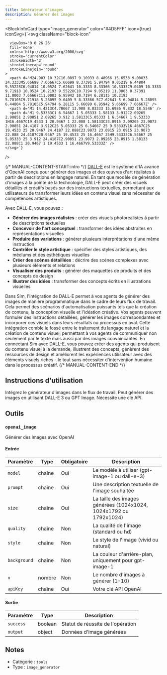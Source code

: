 ```yaml
---
title: Générateur d'images
description: Générer des images
---
```



<BlockInfoCard 
  type="image_generator"
  color="#4D5FFF"
  icon={true}
  iconSvg={`<svg className="block-icon"
      
      
      
      viewBox='0 0 26 26'
      fill='none'
      xmlns='http://www.w3.org/2000/svg'
      stroke='currentColor'
      strokeWidth='2'
      strokeLinecap='round'
      strokeLinejoin='round'
    >
      <path d='M24.903 10.32C16.0897 9.10933 8.48966 15.6533 9.00033 24.3333M5.66699 7.66667C5.66699 8.37391 5.94794 9.05219 6.44804 9.55228C6.94814 10.0524 7.62641 10.3333 8.33366 10.3333C9.0409 10.3333 9.71918 10.0524 10.2193 9.55228C10.7194 9.05219 11.0003 8.37391 11.0003 7.66667C11.0003 6.95942 10.7194 6.28115 10.2193 5.78105C9.71918 5.28095 9.0409 5 8.33366 5C7.62641 5 6.94814 5.28095 6.44804 5.78105C5.94794 6.28115 5.66699 6.95942 5.66699 7.66667Z' />
      <path d='M1 14.4213C4.70667 13.908 8.03333 15.6986 9.832 18.5546' />
      <path d='M1 9.53333C1 6.54667 1 5.05333 1.58133 3.912C2.09265 2.90851 2.90851 2.09265 3.912 1.58133C5.05333 1 6.54667 1 9.53333 1H16.4667C19.4533 1 20.9467 1 22.088 1.58133C23.0915 2.09265 23.9073 2.90851 24.4187 3.912C25 5.05333 25 6.54667 25 9.53333V16.4667C25 19.4533 25 20.9467 24.4187 22.088C23.9073 23.0915 23.0915 23.9073 22.088 24.4187C20.9467 25 19.4533 25 16.4667 25H9.53333C6.54667 25 5.05333 25 3.912 24.4187C2.90851 23.9073 2.09265 23.0915 1.58133 22.088C1 20.9467 1 19.4533 1 16.4667V9.53333Z' />
    </svg>`}
/>

{/* MANUAL-CONTENT-START:intro */}
[DALL-E](https://openai.com/dall-e-3) est le système d'IA avancé d'OpenAI conçu pour générer des images et des œuvres d'art réalistes à partir de descriptions en langage naturel. En tant que modèle de génération d'images à la pointe de la technologie, DALL-E peut créer des visuels détaillés et créatifs basés sur des instructions textuelles, permettant aux utilisateurs de transformer leurs idées en contenu visuel sans nécessiter de compétences artistiques.

Avec DALL-E, vous pouvez :

- **Générer des images réalistes** : créer des visuels photoréalistes à partir de descriptions textuelles
- **Concevoir de l'art conceptuel** : transformer des idées abstraites en représentations visuelles
- **Produire des variations** : générer plusieurs interprétations d'une même instruction
- **Contrôler le style artistique** : spécifier des styles artistiques, des médiums et des esthétiques visuelles
- **Créer des scènes détaillées** : décrire des scènes complexes avec plusieurs éléments et relations
- **Visualiser des produits** : générer des maquettes de produits et des concepts de design
- **Illustrer des idées** : transformer des concepts écrits en illustrations visuelles

Dans Sim, l'intégration de DALL-E permet à vos agents de générer des images de manière programmatique dans le cadre de leurs flux de travail. Cela permet des scénarios d'automatisation puissants tels que la création de contenu, la conception visuelle et l'idéation créative. Vos agents peuvent formuler des instructions détaillées, générer les images correspondantes et incorporer ces visuels dans leurs résultats ou processus en aval. Cette intégration comble le fossé entre le traitement du langage naturel et la création de contenu visuel, permettant à vos agents de communiquer non seulement par le texte mais aussi par des images convaincantes. En connectant Sim avec DALL-E, vous pouvez créer des agents qui produisent du contenu visuel à la demande, illustrent des concepts, génèrent des ressources de design et améliorent les expériences utilisateur avec des éléments visuels riches - le tout sans nécessiter d'intervention humaine dans le processus créatif.
{/* MANUAL-CONTENT-END */}

## Instructions d'utilisation

Intégrez le générateur d'images dans le flux de travail. Peut générer des images en utilisant DALL-E 3 ou GPT Image. Nécessite une clé API.

## Outils

### `openai_image`

Générer des images avec OpenAI

#### Entrée

| Paramètre | Type | Obligatoire | Description |
| --------- | ---- | ----------- | ----------- |
| `model` | chaîne | Oui | Le modèle à utiliser \(gpt-image-1 ou dall-e-3\) |
| `prompt` | chaîne | Oui | Une description textuelle de l'image souhaitée |
| `size` | chaîne | Oui | La taille des images générées \(1024x1024, 1024x1792 ou 1792x1024\) |
| `quality` | chaîne | Non | La qualité de l'image \(standard ou hd\) |
| `style` | chaîne | Non | Le style de l'image \(vivid ou natural\) |
| `background` | chaîne | Non | La couleur d'arrière-plan, uniquement pour gpt-image-1 |
| `n` | nombre | Non | Le nombre d'images à générer \(1-10\) |
| `apiKey` | chaîne | Oui | Votre clé API OpenAI |

#### Sortie

| Paramètre | Type | Description |
| --------- | ---- | ----------- |
| `success` | boolean | Statut de réussite de l'opération |
| `output` | object | Données d'image générées |

## Notes

- Catégorie : `tools`
- Type : `image_generator`
